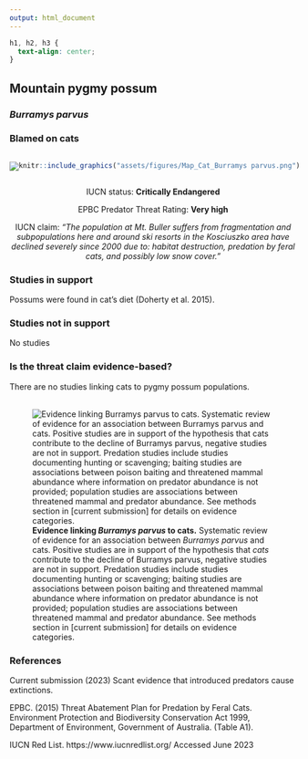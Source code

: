 ```yaml
---
output: html_document
---
```

```css
h1, h2, h3 {
  text-align: center;
}
```

## **Mountain pygmy possum**
### *Burramys parvus*
### Blamed on cats

:::: {style="display: flex;"}

[![](assets/photos/Burramys parvus.png)](https://www.inaturalist.org/photos/109581343?size=original)

::: {}

:::

::: {}
  ```r
  knitr::include_graphics("assets/figures/Map_Cat_Burramys parvus.png")
  ```
:::

::::
<center>
IUCN status: **Critically Endangered**

EPBC Predator Threat Rating: **Very high**

IUCN claim: *"The population at Mt. Buller suffers from fragmentation and subpopulations here and around ski resorts in the Kosciuszko area have declined severely since 2000 due to: habitat destruction, predation by feral cats, and possibly low snow cover."*

</center>

### Studies in support

Possums were found in cat’s diet (Doherty et al. 2015).

### Studies not in support

No studies

### Is the threat claim evidence-based?

There are no studies linking cats to pygmy possum populations.
<br>
<br>

![**Evidence linking *Burramys parvus* to cats.** Systematic review of evidence for an association between *Burramys parvus* and cats. Positive studies are in support of the hypothesis that *cats* contribute to the decline of Burramys parvus, negative studies are not in support. Predation studies include studies documenting hunting or scavenging; baiting studies are associations between poison baiting and threatened mammal abundance where information on predator abundance is not provided; population studies are associations between threatened mammal and predator abundance. See methods section in [current submission] for details on evidence categories.](assets/figures/Main_Evidence_Cat_Burramys parvus.png)

### References



Current submission (2023) Scant evidence that introduced predators cause extinctions.

EPBC. (2015) Threat Abatement Plan for Predation by Feral Cats. Environment Protection and Biodiversity Conservation Act 1999, Department of Environment, Government of Australia. (Table A1).

IUCN Red List. https://www.iucnredlist.org/ Accessed June 2023


